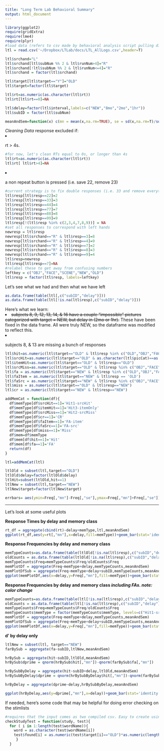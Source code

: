 ```yaml
---
title: "Long Term Lab Behavioral Summary"
output: html_document
---
```

```r
library(ggplot2)
require(gridExtra)
require(lme4)
require(plyr)
#load data (refers to csv made by behavioral analysis script pulling directly from logfiles)
ltl = read.csv('~/Dropbox/LTLab/docs/LTL_AllLogs.csv',header=T)

ltl$srchand="L"
ltl$srchand[ltl$subNum %% 2 & ltl$runNum>4]="R"
ltl$srchand[!ltl$subNum %% 2 & ltl$runNum<=4]="R"
ltl$srchand = factor(ltl$srchand)

ltl$target[ltl$target=="Y"]="OLD"
ltl$target=factor(ltl$target)

ltl$rt=as.numeric(as.character(ltl$rt))
ltl$rt[ltl$rt==0]=NA

ltl$delay=factor(ltl$interval,labels=c("NEW","8mo","2mo","1hr"))
ltl$subID = factor(ltl$subNum)


```

```r
meanAndSem=function(x) c(mn = mean(x,na.rm=TRUE), se = sd(x,na.rm=T)/sqrt((sum(as.double(!is.na(x))))), len=sum(as.double(!is.na(x))))
```

*Cleaning Data* response excluded if:
<li>rt > 4s.
```r
#for now, let's clean RTs equal to 0s, or longer than 4s
ltl$rt=as.numeric(as.character(ltl$rt))
ltl$rt[ ltl$rt>4]=NA
```
<li>a non repeat button is pressed (i.e. save 22, remove 23)
```r
#current strategy is to fix double responses (i.e. 33 and remove everything else, i.e. 34)
ltl$resp[ltl$resp==22]=2
ltl$resp[ltl$resp==33]=3
ltl$resp[ltl$resp==44]=4
ltl$resp[ltl$resp==77]=7
ltl$resp[ltl$resp==88]=8
ltl$resp[ltl$resp==99]=9
ltl$resp[!(ltl$resp %in% c(2,3,4,7,8,9))] = NA
#set all responses to correspond with left hands
newresp = ltl$resp
newresp[ltl$srchand=="R" & ltl$resp==3]=8
newresp[ltl$srchand=="R" & ltl$resp==4]=9
newresp[ltl$srchand=="R" & ltl$resp==7]=2
newresp[ltl$srchand=="R" & ltl$resp==8]=3
newresp[ltl$srchand=="R" & ltl$resp==9]=4
ltl$resp=newresp
ltl$resp[ltl$resp==7]=NA
#relabel these to get away from confusing numbers
leftkey = c("OBJ","FACE","SCENE","NEW","OLD")
ltl$resp = factor(ltl$resp, labels=leftkey)

```
Let's see what we had and then what we have left
```r
as.data.frame(table(ltl[,c("subID","delay")]))
as.data.frame(table(ltl[!is.na(ltl$resp),c("subID","delay")]))
```
Here's what we learn:
<li><s>subjects 8, 9, 12, 13, 14, & 16 have a couple "impossible" pictures categorized with target = NEW, but delay in (2mo or 1hr).</s> These have been fixed in the data frame. All were truly NEW, so the dataframe was modified to reflect this.
<li>subjects 8, & 13 are missing a bunch of responses



```r
ltl$hit=as.numeric(ltl$target=="OLD" & ltl$resp %in% c("OLD","OBJ","FACE","SCENE"))
ltl$srcHit=as.numeric(ltl$target=="OLD" & as.character(ltl$picCat)==as.character(ltl$resp))
ltl$itemHit=as.numeric(ltl$target=="OLD" & ltl$resp=="OLD")
ltl$srcMiss=as.numeric(ltl$target=="OLD" & ltl$resp %in% c("OBJ","FACE","SCENE") & as.character(ltl$picCat)!=as.character(ltl$resp))
ltl$fa = as.numeric(ltl$target=="NEW" & ltl$resp %in% c("OLD","OBJ","FACE","SCENE"))
ltl$faItem = as.numeric(ltl$target=="NEW" & ltl$resp == 'OLD')
ltl$faSrc = as.numeric(ltl$target=="NEW" & ltl$resp %in% c("OBJ","FACE","SCENE"))
ltl$miss = as.numeric(ltl$target=="OLD" & ltl$resp=="NEW")
ltl$cr = as.numeric(ltl$target=="NEW" & ltl$resp=="NEW")
```

```r
addMemCat = function(df){
  df$memType[df$srcHit==1]='Hit1-srcHit'
  df$memType[df$itemHit==1]='Hit3-itemOnly'
  df$memType[df$srcMiss==1]='Hit2-srcMiss'
  df$memType[df$cr==1]='CR'
  df$memType[df$faItem==1]='FA-item'
  df$memType[df$faSrc==1]='FA-src'
  df$memType[df$miss==1]='Miss'
  df$mem=df$memType
  df$mem[df$hit==1]='Hit'
  df$mem[df$fa==1]='FA'
  return(df)
}
```

```r
ltl=addMemCat(ltl)
```

```r
ltlOld = subset(ltl,target=="OLD")
ltlOld$delay=factor(ltlOld$delay)
ltlHit=subset(ltlOld,hit==1)
ltlNew = subset(ltl,target=="NEW")
ltlNew$target=factor(ltlNew$target)
```

```r
errbars= aes(ymin=Freq[,"mn"]-Freq[,"se"],ymax=Freq[,"mn"]+Freq[,"se"])

```

---------
Let's look at some useful plots 

**Response Times by delay and memory class** 

```r
rt_df = aggregate(cbind(rt)~delay+memType,ltl,meanAndSem)
ggplot(rt_df,aes(y=rt[,"mn"],x=delay,fill=memType))+geom_bar(stat='identity',position="dodge")+geom_errorbar(aes(ymin=rt[,"mn"]-rt[,"se"],ymax=rt[,"mn"]+rt[,"se"]),position=position_dodge(.9),width=.4)+labs(y="Response Time (s)",x="Delay")
```

**Response Frequencies by delay and memory class**

```r
memTypeCounts=as.data.frame(table(ltlOld[!is.na(ltl$resp),c("subID","delay","memType")]))
oldCounts = as.data.frame(table(ltlOld[!is.na(ltl$resp),c("subID","delay")]))
memTypeCounts$Freq=memTypeCounts$Freq/oldCounts$Freq
memPlotDf = aggregate(Freq~memType+delay,memTypeCounts,meanAndSem)
memPlotDfSub = aggregate(Freq~memType+delay+subID,memTypeCounts,meanAndSem)
ggplot(memPlotDf,aes(x=delay,y=Freq[,"mn"],fill=memType))+geom_bar(stat='identity',position="dodge")+geom_errorbar(errbars,position=position_dodge(.9),width=.4)+labs(y="Frequency",x="Delay")
```

**Response Frequencies by delay and memory class *including FAs. note: color change***

```r
memTypeCounts=as.data.frame(table(ltl[!is.na(ltl$resp),c("subID","delay","memType")]))
oldCounts = as.data.frame(table(ltl[!is.na(ltl$resp),c("subID","delay")]))
memTypeCounts$Freq=memTypeCounts$Freq/oldCounts$Freq
memTypeCounts$memType = factor(memTypeCounts$memType, levels=c("Hit1-srcHit","Hit2-srcMiss","Hit3-itemOnly","Miss","CR","FA-item","FA-src"))
memPlotDf = aggregate(Freq~memType+delay,memTypeCounts,meanAndSem)
memPlotDfSub = aggregate(Freq~memType+delay+subID,memTypeCounts,meanAndSem)
ggplot(memPlotDf,aes(x=delay,y=Freq[,"mn"],fill=memType))+geom_bar(stat='identity',position="dodge")+geom_errorbar(errbars,position=position_dodge(.9),width=.4)+labs(y="Frequency",x="Delay")
```

**d' by delay only** 

```r
ltlNew = subset(ltl, target=="NEW")
farBySub = aggregate(fa~subID,ltlNew,meanAndSem)

hrBySub = aggregate(hit~subID,ltlOld,meanAndSem)
hrBySub$dprime = qnorm(hrBySub$hit[,"mn"])-qnorm(farBySub$fa[,"mn"])

hrBySubByDelay = aggregate(hit~subID+delay,ltlOld,meanAndSem)
hrBySubByDelay$dprime = qnorm(hrBySubByDelay$hit[,"mn"])-qnorm(farBySub$fa[,"mn"])

hrByDelay = aggregate(dprime~delay,hrBySubByDelay,meanAndSem)

ggplot(hrByDelay,aes(y=dprime[,"mn"],x=delay))+geom_bar(stat='identity',fill="white")+geom_point(data=hrBySubByDelay,aes(y=dprime,x=delay,color=subID),position=position_jitter(.05))+geom_errorbar(aes(ymin=dprime[,"mn"]-dprime[,"se"],ymax=dprime[,"mn"]+dprime[,"se"]),position=position_dodge(.9),width=.3)+labs(y="d'",x="Delay")
```

If needed, here's some code that may be helpful for doing error checking on the stimlists
```r
#requires that the input comes as two compiled csv. Easy to create using cat *0XX*study and cat *0XX*test in terminal
checkStudyTest = function(study, test){
  for ( i in 1:length(test$wordName)){
    word = as.character(test$wordName[i])
    test$found[i] = as.numeric(test$target[i]=="OLD")*as.numeric(length(study$wordName[study$wordName==as.character(word)])>0)
     }
  }
```
